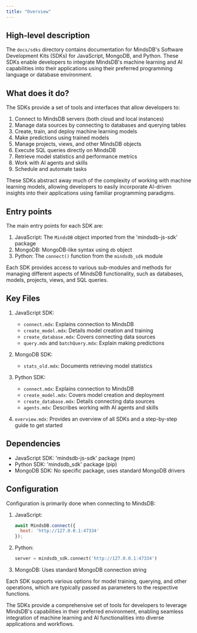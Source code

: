 ```yaml
---
title: "Overview"
---
```


## High-level description

The `docs/sdks` directory contains documentation for MindsDB's Software Development Kits (SDKs) for JavaScript, MongoDB, and Python. These SDKs enable developers to integrate MindsDB's machine learning and AI capabilities into their applications using their preferred programming language or database environment.

## What does it do?

The SDKs provide a set of tools and interfaces that allow developers to:

1. Connect to MindsDB servers (both cloud and local instances)
2. Manage data sources by connecting to databases and querying tables
3. Create, train, and deploy machine learning models
4. Make predictions using trained models
5. Manage projects, views, and other MindsDB objects
6. Execute SQL queries directly on MindsDB
7. Retrieve model statistics and performance metrics
8. Work with AI agents and skills
9. Schedule and automate tasks

These SDKs abstract away much of the complexity of working with machine learning models, allowing developers to easily incorporate AI-driven insights into their applications using familiar programming paradigms.

## Entry points

The main entry points for each SDK are:

1. JavaScript: The `MindsDB` object imported from the 'mindsdb-js-sdk' package
2. MongoDB: MongoDB-like syntax using `db` object
3. Python: The `connect()` function from the `mindsdb_sdk` module

Each SDK provides access to various sub-modules and methods for managing different aspects of MindsDB functionality, such as databases, models, projects, views, and SQL queries.

## Key Files

1. JavaScript SDK:
   - `connect.mdx`: Explains connection to MindsDB
   - `create_model.mdx`: Details model creation and training
   - `create_database.mdx`: Covers connecting data sources
   - `query.mdx` and `batchQuery.mdx`: Explain making predictions

2. MongoDB SDK:
   - `stats_old.mdx`: Documents retrieving model statistics

3. Python SDK:
   - `connect.mdx`: Explains connection to MindsDB
   - `create_model.mdx`: Covers model creation and deployment
   - `create_database.mdx`: Details connecting data sources
   - `agents.mdx`: Describes working with AI agents and skills

4. `overview.mdx`: Provides an overview of all SDKs and a step-by-step guide to get started

## Dependencies

- JavaScript SDK: 'mindsdb-js-sdk' package (npm)
- Python SDK: 'mindsdb_sdk' package (pip)
- MongoDB SDK: No specific package, uses standard MongoDB drivers

## Configuration

Configuration is primarily done when connecting to MindsDB:

1. JavaScript:
   ```javascript
   await MindsDB.connect({
     host: 'http://127.0.0.1:47334'
   });
   ```

2. Python:
   ```python
   server = mindsdb_sdk.connect('http://127.0.0.1:47334')
   ```

3. MongoDB:
   Uses standard MongoDB connection string

Each SDK supports various options for model training, querying, and other operations, which are typically passed as parameters to the respective functions.

The SDKs provide a comprehensive set of tools for developers to leverage MindsDB's capabilities in their preferred environment, enabling seamless integration of machine learning and AI functionalities into diverse applications and workflows.